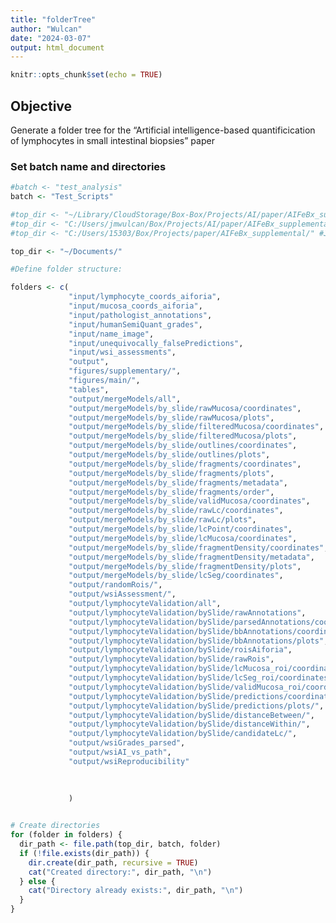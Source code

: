 ```yaml
---
title: "folderTree"
author: "Wulcan"
date: "2024-03-07"
output: html_document
---
```


```r
knitr::opts_chunk$set(echo = TRUE)
```

## Objective
Generate a folder tree for the "Artificial intelligence-based quantificication of lymphocytes in small intestinal biopsies" paper

### Set batch name and directories
```r
#batch <- "test_analysis"
batch <- "Test_Scripts"

#top_dir <- "~/Library/CloudStorage/Box-Box/Projects/AI/paper/AIFeBx_supplemental/" #jmwMacBook
#top_dir <- "C:/Users/jmwulcan/Box/Projects/AI/paper/AIFeBx_supplemental/" #jmwDell
#top_dir <- "C:/Users/15303/Box/Projects/paper/AIFeBx_supplemental/" #JMW lenovo

top_dir <- "~/Documents/"
```

```r
#Define folder structure:

folders <- c(
             "input/lymphocyte_coords_aiforia", 
             "input/mucosa_coords_aiforia",
             "input/pathologist_annotations",
             "input/humanSemiQuant_grades",
             "input/name_image",
             "input/unequivocally_falsePredictions",
             "input/wsi_assessments",
             "output", 
             "figures/supplementary/",
             "figures/main/",
             "tables",
             "output/mergeModels/all", 
             "output/mergeModels/by_slide/rawMucosa/coordinates",
             "output/mergeModels/by_slide/rawMucosa/plots", 
             "output/mergeModels/by_slide/filteredMucosa/coordinates",
             "output/mergeModels/by_slide/filteredMucosa/plots",
             "output/mergeModels/by_slide/outlines/coordinates",
             "output/mergeModels/by_slide/outlines/plots",
             "output/mergeModels/by_slide/fragments/coordinates", 
             "output/mergeModels/by_slide/fragments/plots", 
             "output/mergeModels/by_slide/fragments/metadata",
             "output/mergeModels/by_slide/fragments/order",
             "output/mergeModels/by_slide/validMucosa/coordinates", 
             "output/mergeModels/by_slide/rawLc/coordinates", 
             "output/mergeModels/by_slide/rawLc/plots",
             "output/mergeModels/by_slide/lcPoint/coordinates",
             "output/mergeModels/by_slide/lcMucosa/coordinates",
             "output/mergeModels/by_slide/fragmentDensity/coordinates",
             "output/mergeModels/by_slide/fragmentDensity/metadata", 
             "output/mergeModels/by_slide/fragmentDensity/plots",
             "output/mergeModels/by_slide/lcSeg/coordinates",
             "output/randomRois/",
             "output/wsiAssessment/",
             "output/lymphocyteValidation/all",
             "output/lymphocyteValidation/bySlide/rawAnnotations",
             "output/lymphocyteValidation/bySlide/parsedAnnotations/coordinates",
             "output/lymphocyteValidation/bySlide/bbAnnotations/coordinates",
             "output/lymphocyteValidation/bySlide/bbAnnotations/plots",
             "output/lymphocyteValidation/bySlide/roisAiforia",
             "output/lymphocyteValidation/bySlide/rawRois",
             "output/lymphocyteValidation/bySlide/lcMucosa_roi/coordinates/",
             "output/lymphocyteValidation/bySlide/lcSeg_roi/coordinates/",
             "output/lymphocyteValidation/bySlide/validMucosa_roi/coordinates/",
             "output/lymphocyteValidation/bySlide/predictions/coordinates/",
             "output/lymphocyteValidation/bySlide/predictions/plots/",
             "output/lymphocyteValidation/bySlide/distanceBetween/",
             "output/lymphocyteValidation/bySlide/distanceWithin/",
             "output/lymphocyteValidation/bySlide/candidateLc/",
             "output/wsiGrades_parsed",
             "output/wsiAI_vs_path",
             "output/wsiReproducibility"
             
             
             
             )


# Create directories
for (folder in folders) {
  dir_path <- file.path(top_dir, batch, folder)
  if (!file.exists(dir_path)) {
    dir.create(dir_path, recursive = TRUE)
    cat("Created directory:", dir_path, "\n")
  } else {
    cat("Directory already exists:", dir_path, "\n")
  }
}
```